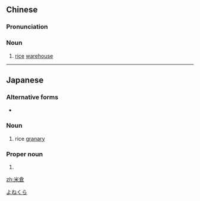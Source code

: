 {{also|米仓}}
==Chinese==
{{zh-forms|s=米仓}}

===Pronunciation===
{{zh-pron
|m=mǐcāng
|mn=bí-chhng
|cat=n
}}

===Noun===
{{zh-noun|mw=座}}

# [[rice]] [[warehouse]]

----

==Japanese==
{{ja-kanjitab|米|倉}}

===Alternative forms===
* {{l|ja|米蔵}}

===Noun===
{{ja-noun|こめぐら}}

# rice [[granary]]

===Proper noun===
{{ja-pos|proper|よねくら}}

# {{surname|lang=ja|sort=よねくら}}
[[Category:Japanese surnames|よねくら]]

[[zh:米倉]]